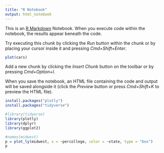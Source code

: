 ```yaml
---
title: "R Notebook"
output: html_notebook
---
```


This is an [R Markdown](http://rmarkdown.rstudio.com) Notebook. When you execute code within the notebook, the results appear beneath the code. 

Try executing this chunk by clicking the *Run* button within the chunk or by placing your cursor inside it and pressing *Cmd+Shift+Enter*. 

```r
plot(cars)
```

Add a new chunk by clicking the *Insert Chunk* button on the toolbar or by pressing *Cmd+Option+I*.

When you save the notebook, an HTML file containing the code and output will be saved alongside it (click the *Preview* button or press *Cmd+Shift+K* to preview the HTML file).

```r
install.packages("plotly")
install.packages("tidyverse")
```

```r
#library(tidyerse)
library(plotly)
library(dplyr)
library(ggplot2)
```

```r
#names(midwest)
p = plot_ly(midwest, x = ~percollege, color = ~state, type = "box")
p
```

